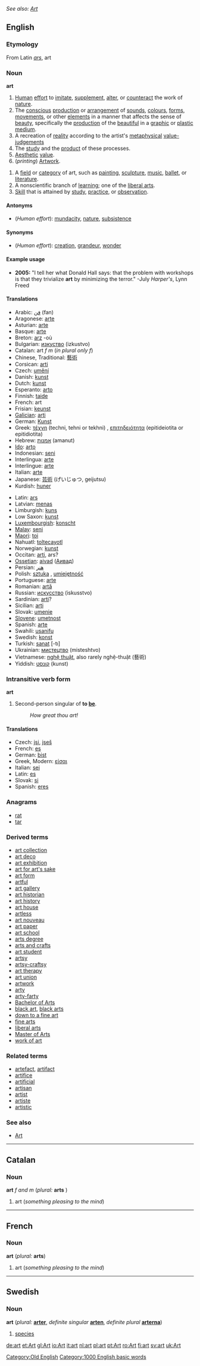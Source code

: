 ''See also: [[Art]]''
==English==

===Etymology===
From Latin ''[[ars]]'', art

===Noun===
'''art''' {{uncountable}}
{{wikipedia}}
# [[Human]] [[effort]] to [[imitate]], [[supplement]], [[alter]], or [[counteract]] the work of [[nature]].
# The [[conscious]] [[production]] or [[arrangement]] of [[sound]]s, [[colour]]s, [[form]]s, [[movement]]s, or other [[element]]s in a manner that affects the sense of [[beauty]], specifically the [[production]] of the [[beautiful]] in a [[graphic]] or [[plastic]] [[medium]].
# A recreation of [[reality]] according to the artist's [[metaphysical]] [[value-judgements]]
# The [[study]] and the [[product]] of these processes.
# [[Aesthetic]] [[value]].
# (''printing'') [[Artwork]].

{{en-noun-reg}} {{countable}}
# A [[field]] or [[category]] of art, such as [[painting]], [[sculpture]], [[music]], [[ballet]], or [[literature]].
# A nonscientific branch of [[learning]]; one of the [[liberal arts]].
# [[Skill]] that is attained by [[study]], [[practice]], or [[observation]].

====Antonyms====
* (''Human effort''): [[mundacity]], [[nature]], [[subsistence]]

====Synonyms====
* (''Human effort''): [[creation]], [[grandeur]], [[wonder]]

====Example usage====
* '''2005:''' "I tell her what Donald Hall says: that the problem with workshops is that they trivialize '''art''' by minimizing the terror." -July ''Harper's'', Lynn Freed

====Translations====
{{top}}
*Arabic: [[فن]] (fan)
*Aragonese: [[arte]] {{f}}
*Asturian: [[arte]] {{f}}
*Basque: [[arte]]
*Breton: [[arz]] {{m}} -où
*Bulgarian: [[изкуство]] (izkustvo) {{m}}
*Catalan: art ''f m'' (''in plural only f'')
*Chinese, Traditional: [[藝術]]
*Corsican: [[arti]] {{f}}
*Czech: [[umění]] {{n}}
*Danish: [[kunst]]
*Dutch: [[kunst]] {{f}}
*Esperanto: [[arto]]
*Finnish: [[taide]]
*French: art {{m}}
*Frisian: [[keunst]] {{f}}
*[[Galician]]: [[arti]] {{f}}
*German: [[Kunst]] {{f}}
*Greek: [[τέχνη]] (techni, tehni or tekhni) {{f}}, [[επιτηδειότητα]] (epitideiotita or epitidiotita) {{f}}
*Hebrew: [[אמנות]] (amanut) {{f}}
*[[Ido]]: [[arto]]
*Indonesian: [[seni]]
*Interlingua: [[arte]] 
*Interlingue: [[arte]]
*Italian: [[arte]] {{f}}
*Japanese: [[芸術]] (げいじゅつ, geijutsu)
*Kurdish: [[huner]]
{{mid}}
*Latin: [[ars]] {{m}}
*Latvian: [[menas]]
*Limburgish: [[kuns]]
*Low Saxon: [[kunst]] {{f}}
*[[Luxembourgish]]: [[konscht]] {{f}}
*[[Malay]]: [[seni]]
*[[Maori]]: [[toi]]
*Nahuatl: [[toltecayotl]]
*Norwegian: [[kunst]]
*Occitan: [[arti]], ars?
*[[Ossetian]]: [[aivad]] ([[Аивад]])
*Persian: [[هنر]]<!-- ([[]])-->
*Polish: [[sztuka]] {{f}}, [[umiejętność]] {{f}}
*Portuguese: [[arte]] {{f}}
*Romanian: [[artă]] {{f}}
*Russian: [[искусство]] (iskusstvo)
*Sardinian: [[arti]]?
*Sicilian: [[arti]]
*Slovak: [[umenie#Slovak|umenie]] {{n}}
*[[Slovene]]: [[umetnost]]
*Spanish: [[arte]] {{m}}
*Swahili: [[usanifu]]
*Swedish: [[konst]] {{c}}
*Turkish: [[sanat]] [-tı]
*Ukrainian: [[мистецтво]] (misteshtvo)
*Vietnamese: [[nghệ thuật]], also rarely nghệ-thuật (藝術)
*Yiddish: [[קונסט]] (kunst)
{{bottom}}

===Intransitive verb form===
'''art'''

# {{archaic}} Second-person singular of '''to [[be]]'''.
#:''How great thou art!''

====Translations====
*Czech: [[jsi]], [[jseš]]
*French: [[es#French|es]]
*German: [[bist]]
*Greek, Modern: [[είσαι]]
*Italian: [[sei]]
*Latin: [[es#Latin|es]]
*Slovak: [[si#Slovak|si]]
*Spanish: [[eres]]

===Anagrams===
*[[rat]]
*[[tar]]

===Derived terms===
*[[art collection]]
*[[art deco]]
*[[art exhibition]]
*[[art for art's sake]]
*[[art form]]
*[[artful]]<!--Note: "artist(e) goes under "Related terms-->
*[[art gallery]]
*[[art historian]]
*[[art history]]
*[[art house]]
*[[artless]]
*[[art nouveau]]
*[[art paper]]
*[[art school]]
*[[arts degree]]
*[[arts and crafts]]
*[[art student]]
*[[artsy]]
*[[artsy-craftsy]]
*[[art therapy]]
*[[art union]]<!--Australia, NZ: a lottery-->
*[[artwork]]
*[[arty]]
*[[arty-farty]]
*[[Bachelor of Arts]]
*[[black art]], [[black arts]]
*[[down to a fine art]]<!--do something ..., get something..., have something...-->
*[[fine arts]]
*[[liberal arts]]
*[[Master of Arts]]
*[[work of art]]

===Related terms===
<!--These terms are etymologically related to "art" (mostly being derived from the Latin "ars", often via French)-->
*[[artefact]], [[artifact]]
*[[artifice]]
*[[artificial]]
*[[artisan]]
*[[artist]]
*[[artiste]]
*[[artistic]]

===See also===
*[[Art]]

----
==Catalan==
===Noun===
'''art''' ''f and m'' (''plural:'' '''arts''' {{f}})

#art (''something pleasing to the mind'')

----
==French==
===Noun===
'''art''' {{m}} (''plural:'' '''arts''')

#art (''something pleasing to the mind'')

----
==Swedish==
===Noun===
'''art''' (''plural:'' '''[[arter]]''', ''definite singular'' '''[[arten]]''', ''definite plural'' '''[[arterna]]''')

#[[species]]

[[Category:Old English]]
[[Category:1000 English basic words]]

[[de:art]]
[[et:Art]]
[[gl:Art]]
[[io:Art]]
[[it:art]]
[[nl:art]]
[[pl:art]]
[[pt:Art]]
[[ro:Art]]
[[fi:art]]
[[sv:art]]
[[uk:Art]]